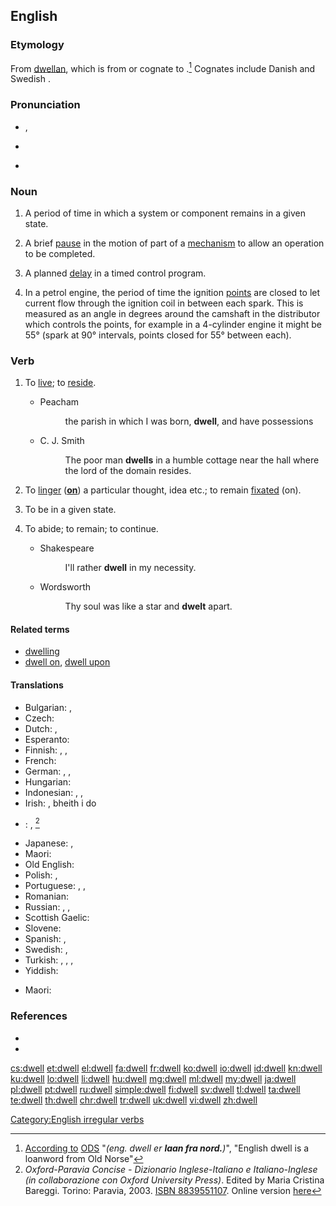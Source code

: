 ==English==

===Etymology===
From {{etyl|ang|en}} [[dwellan]], which is from or cognate to {{etyl|non|en}} {{term|dvelja|lang=non}}.<ref>[http://ordnet.dk/ods/opslag?id=437404 According to] [[:da:ODS|ODS]] "''(eng. dwell er '''laan fra nord.''')''", "English dwell is a loanword from Old Norse"</ref> Cognates include Danish {{term|dvæle|lang=da}} and Swedish {{term|dväljas|lang=sv}}.

===Pronunciation===
* {{enPR|dwĕl}}, {{IPA|/dwel/}}
* {{audio|en-us-dwell.ogg|Audio (US)|lang=en}}

* {{rhymes|ɛl}}

===Noun===
{{en-noun}}

# {{context|engineering|lang=en}} A period of time in which a system or component remains in a given state.
# {{context|engineering|lang=en}} A brief [[pause]] in the motion of part of a [[mechanism]] to allow an operation to be completed.
# {{context|electrical engineering|lang=en}} A planned [[delay]] in a timed control program.
# {{context|automotive|lang=en}} In a petrol engine, the period of time the ignition [[points]] are closed to let current flow through the ignition coil in between each spark.  This is measured as an angle in degrees around the camshaft in the distributor which controls the points, for example in a 4-cylinder engine it might be 55° (spark at 90° intervals, points closed for 55° between each).

===Verb===
{{en-verb|dwells|dwelling|'''[[dwelt]]''' or '''[[dwelled]]''' (mostly US)}}

# {{context|intransitive|now|_|literary|lang=en}} To [[live]]; to [[reside]].
#* Peacham
#*: the parish in which I was born, '''dwell''', and have possessions
#* C. J. Smith
#*: The poor man '''dwells''' in a humble cottage near the hall where the lord of the domain resides.
# {{context|intransitive|lang=en}} To [[linger]] ('''[[on]]''') a particular thought, idea etc.; to remain [[fixated]] (on).
# {{context|intransitive|engineering|lang=en}} To be in a given state.
# {{context|intransitive|lang=en}} To abide; to remain; to continue.
#* Shakespeare
#*: I'll rather '''dwell''' in my necessity.
#* Wordsworth
#*: Thy soul was like a star and '''dwelt''' apart.

====Related terms====
* [[dwelling]]
* [[dwell on]], [[dwell upon]]

====Translations====
{{trans-top|live, reside}}
* Bulgarian: {{t+|bg|живея}}, {{t+|bg|обитавам}}
* Czech: {{t+|cs|bydlet}}
* Dutch: {{t+|nl|rondhangen}}, {{t+|nl|verblijven}}
* Esperanto: {{t|eo|loĝi}}
* Finnish: {{t+|fi|asua}}, {{t+|fi|oleskella}}, {{t+|fi|asustaa}}
* French: {{t+|fr|résider}}
* German: {{t+|de|leben}}, {{t+|de|verbleiben}}, {{t+|de|wohnen}}
* Hungarian: {{t+|hu|lakik}}
* Indonesian: {{t+|id|tinggal}}, {{t+|id|diam|alt=berdiam}}, {{t+|id|diam|alt=mendiami}}
* Irish: {{t|ga|cónaigh}}, bheith i do {{t|ga|cónaí|m|alt=chónaí}}
* {{ttbc|it}}: {{t+|it|abitare}}, {{t|it|dimorare}}<ref>''Oxford-Paravia Concise - Dizionario Inglese-Italiano e Italiano-Inglese (in collaborazione con Oxford University Press)''. Edited by Maria Cristina Bareggi. Torino: Paravia, 2003. [[W:Wikipedia:book sources| ISBN 8839551107]]. Online version [http://www.oxfordparavia.it/ here]</ref><!-- what do we do with this? -->
{{trans-mid}}
* Japanese: {{t|ja|住む|tr=[[すむ]], sumu|sc=Jpan}}, {{t|ja|住んでいる|tr=[[すんでいる]], sunde-iru|sc=Jpan}}
* Maori: {{t|mi|noho}}
* Old English: {{t|ang|būan}}
* Polish: {{t+|pl|mieszkać}}, {{t+|pl|zamieszkiwać}}
* Portuguese: {{t+|pt|habitar}}, {{t+|pt|morar}}, {{qualifier|Brazil}} {{t+|pt|viver}}
* Romanian: {{t+|ro|trăi}}
* Russian: {{t+|ru|жить}}, {{t+|ru|обывать}}, {{t+|ru|обитать}}
* Scottish Gaelic: {{t|gd|còmhnaich}}
* Slovene: {{t|sl|bivati}}
* Spanish: {{t+|es|habitar}}, {{t+|es|morar}}
* Swedish: {{t+|sv|bo}}, {{t+|sv|leva}}
* Turkish: {{t+|tr|oturmak}}, {{t+|tr|ikamet etmek}}, {{t+|tr|eğleşmek}}, {{t+|tr|kalmak}}
* Yiddish: {{t|yi|וווינען}}
{{trans-bottom}}

{{trans-top|to linger on as thoughts}}
* Maori: {{t|mi|rauroha}}
{{trans-mid}}
{{trans-bottom}}

===References===
<references/>
* {{R:Century 1911}}
* {{R:Webster 1913}}

[[Category:English irregular verbs]]

[[cs:dwell]]
[[et:dwell]]
[[el:dwell]]
[[fa:dwell]]
[[fr:dwell]]
[[ko:dwell]]
[[io:dwell]]
[[id:dwell]]
[[kn:dwell]]
[[ku:dwell]]
[[lo:dwell]]
[[li:dwell]]
[[hu:dwell]]
[[mg:dwell]]
[[ml:dwell]]
[[my:dwell]]
[[ja:dwell]]
[[pl:dwell]]
[[pt:dwell]]
[[ru:dwell]]
[[simple:dwell]]
[[fi:dwell]]
[[sv:dwell]]
[[tl:dwell]]
[[ta:dwell]]
[[te:dwell]]
[[th:dwell]]
[[chr:dwell]]
[[tr:dwell]]
[[uk:dwell]]
[[vi:dwell]]
[[zh:dwell]]